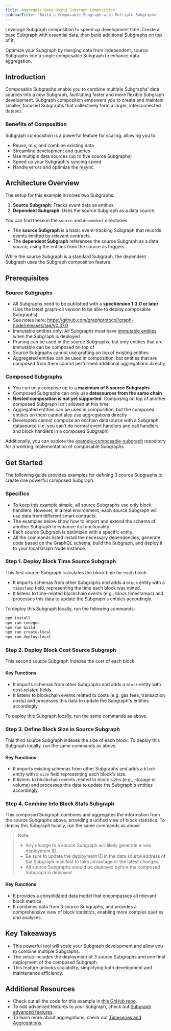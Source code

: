 ```yaml
---
title: Aggregate Data Using Subgraph Composition
sidebarTitle: 'Build a Composable Subgraph with Multiple Subgraphs'
---
```


Leverage Subgraph composition to speed up development time. Create a base Subgraph with essential data, then build additional Subgraphs on top of it.

Optimize your Subgraph by merging data from independent, source Subgraphs into a single composable Subgraph to enhance data aggregation.

## Introduction

Composable Subgraphs enable you to combine multiple Subgraphs' data sources into a new Subgraph, facilitating faster and more flexible Subgraph development. Subgraph composition empowers you to create and maintain smaller, focused Subgraphs that collectively form a larger, interconnected dataset.

### Benefits of Composition

Subgraph composition is a powerful feature for scaling, allowing you to:

- Reuse, mix, and combine existing data
- Streamline development and queries
- Use multiple data sources (up to five source Subgraphs)
- Speed up your Subgraph's syncing speed
- Handle errors and optimize the resync

## Architecture Overview

The setup for this example involves two Subgraphs:

1. **Source Subgraph**: Tracks event data as entities.
2. **Dependent Subgraph**: Uses the source Subgraph as a data source.

You can find these in the `source` and `dependent` directories.

- The **source Subgraph** is a basic event-tracking Subgraph that records events emitted by relevant contracts.
- The **dependent Subgraph** references the source Subgraph as a data source, using the entities from the source as triggers.

While the source Subgraph is a standard Subgraph, the dependent Subgraph uses the Subgraph composition feature.

## Prerequisites

### Source Subgraphs

- All Subgraphs need to be published with a **specVersion 1.3.0 or later** (Use the latest graph-cli version to be able to deploy composable Subgraphs)
- See notes here: https://github.com/graphprotocol/graph-node/releases/tag/v0.37.0
- Immutable entities only: All Subgraphs must have [immutable entities](/subgraphs/best-practices/immutable-entities-bytes-as-ids/#immutable-entities) when the Subgraph is deployed
- Pruning can be used in the source Subgraphs, but only entities that are immutable can be composed on top of
- Source Subgraphs cannot use grafting on top of existing entities
- Aggregated entities can be used in composition, but entities that are composed from them cannot performed additional aggregations directly

### Composed Subgraphs

- You can only compose up to a **maximum of 5 source Subgraphs**
- Composed Subgraphs can only use **datasources from the same chain**
- **Nested composition is not yet supported**: Composing on top of another composed Subgraph isn’t allowed at this time
- Aggregated entities can be used in composition, but the composed entities on them cannot also use aggregations directly
- Developers cannot compose an onchain datasource with a Subgraph datasource (i.e. you can’t do normal event handlers and call handlers and block handlers in a composed Subgraph)

Additionally, you can explore the [example-composable-subgraph](https://github.com/graphprotocol/example-composable-subgraph) repository for a working implementation of composable Subgraphs

## Get Started

The following guide provides examples for defining 3 source Subgraphs to create one powerful composed Subgraph.

### Specifics

- To keep this example simple, all source Subgraphs use only block handlers. However, in a real environment, each source Subgraph will use data from different smart contracts.
- The examples below show how to import and extend the schema of another Subgraph to enhance its functionality.
- Each source Subgraph is optimized with a specific entity.
- All the commands listed install the necessary dependencies, generate code based on the GraphQL schema, build the Subgraph, and deploy it to your local Graph Node instance.

### Step 1. Deploy Block Time Source Subgraph

This first source Subgraph calculates the block time for each block.

- It imports schemas from other Subgraphs and adds a `block` entity with a `timestamp` field, representing the time each block was mined.
- It listens to time-related blockchain events (e.g., block timestamps) and processes this data to update the Subgraph's entities accordingly.

To deploy this Subgraph locally, run the following commands:

```bash
npm install
npm run codegen
npm run build
npm run create-local
npm run deploy-local
```

### Step 2. Deploy Block Cost Source Subgraph

This second source Subgraph indexes the cost of each block.

#### Key Functions

- It imports schemas from other Subgraphs and adds a `block` entity with cost-related fields.
- It listens to blockchain events related to costs (e.g. gas fees, transaction costs) and processes this data to update the Subgraph's entities accordingly.

To deploy this Subgraph locally, run the same commands as above.

### Step 3. Define Block Size in Source Subgraph

This third source Subgraph indexes the size of each block. To deploy this Subgraph locally, run the same commands as above.

#### Key Functions

- It imports existing schemas from other Subgraphs and adds a `block` entity with a `size` field representing each block's size.
- It listens to blockchain events related to block sizes (e.g., storage or volume) and processes this data to update the Subgraph's entities accordingly.

### Step 4. Combine Into Block Stats Subgraph

This composed Subgraph combines and aggregates the information from the source Subgraphs above, providing a unified view of block statistics. To deploy this Subgraph locally, run the same commands as above.

> Note:
>
> - Any change to a source Subgraph will likely generate a new deployment ID.
> - Be sure to update the deployment ID in the data source address of the Subgraph manifest to take advantage of the latest changes.
> - All source Subgraphs should be deployed before the composed Subgraph is deployed.

#### Key Functions

- It provides a consolidated data model that encompasses all relevant block metrics.
- It combines data from 3 source Subgraphs, and provides a comprehensive view of block statistics, enabling more complex queries and analyses.

## Key Takeaways

- This powerful tool will scale your Subgraph development and allow you to combine multiple Subgraphs.
- The setup includes the deployment of 3 source Subgraphs and one final deployment of the composed Subgraph.
- This feature unlocks scalability, simplifying both development and maintenance efficiency.

## Additional Resources

- Check out all the code for this example in [this GitHub repo](https://github.com/graphprotocol/example-composable-subgraph).
- To add advanced features to your Subgraph, check out [Subgraph advanced features](/developing/creating/advanced/).
- To learn more about aggregations, check out [Timeseries and Aggregations](/subgraphs/developing/creating/advanced/#timeseries-and-aggregations).
